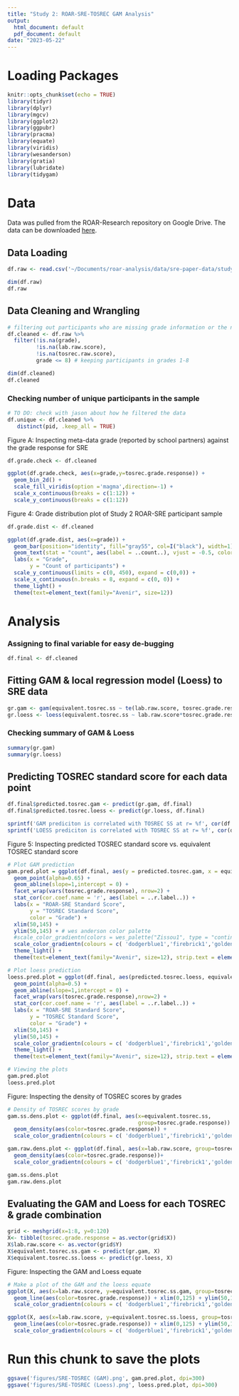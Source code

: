 ```yaml
---
title: "Study 2: ROAR-SRE-TOSREC GAM Analysis"
output:
  html_document: default
  pdf_document: default
date: "2023-05-22"
---
```

# Loading Packages
```r
knitr::opts_chunk$set(echo = TRUE)
library(tidyr)
library(dplyr)
library(mgcv)
library(ggplot2)
library(ggpubr)
library(pracma)
library(equate)
library(viridis)
library(wesanderson)
library(gratia)
library(lubridate)
library(tidygam)
```

# Data 

Data was pulled from the ROAR-Research repository on Google Drive. The data can be downloaded [here](https://drive.google.com/drive/folders/1hxPnjGUWaAzcHno1xSDHWK9eWPpUIu3e?usp=drive_link).

## Data Loading
```r
df.raw <- read.csv('~/Documents/roar-analysis/data/sre-paper-data/study2_sre_tosrec_gam.csv')
```

```r
dim(df.raw)
df.raw
```

## Data Cleaning and Wrangling
```r
# filtering out participants who are missing grade information or the necessary scores
df.cleaned <- df.raw %>%
  filter(!is.na(grade), 
         !is.na(lab.raw.score), 
         !is.na(tosrec.raw.score),
         grade <= 8) # keeping participants in grades 1-8 
```

```r
dim(df.cleaned)
df.cleaned 
```

### Checking number of unique participants in the sample
```r
# TO DO: check with jason about how he filtered the data
df.unique <- df.cleaned %>% 
   distinct(pid, .keep_all = TRUE)
```

Figure A: Inspecting meta-data grade (reported by school partners) against the grade response for SRE
```r
df.grade.check <- df.cleaned

ggplot(df.grade.check, aes(x=grade,y=tosrec.grade.response)) +
  geom_bin_2d() + 
  scale_fill_viridis(option ='magma',direction=-1) +
  scale_x_continuous(breaks = c(1:12)) +
  scale_y_continuous(breaks = c(1:12))
```

Figure 4: Grade distribution plot of Study 2 ROAR-SRE participant sample 
```r
df.grade.dist <- df.cleaned

ggplot(df.grade.dist, aes(x=grade)) +
  geom_bar(position="identity", fill="gray55", col=I("black"), width=1) + 
  geom_text(stat = "count", aes(label = ..count..), vjust = -0.5, color = "black", size = 4, family = "Avenir") +
  labs(x = "Grade",
       y = "Count of participants") +
  scale_y_continuous(limits = c(0, 450), expand = c(0,0)) +
  scale_x_continuous(n.breaks = 8, expand = c(0, 0)) +
  theme_light() +
  theme(text=element_text(family="Avenir", size=12)) 
```

# Analysis 

### Assigning to final variable for easy de-bugging
```r
df.final <- df.cleaned
```

## Fitting GAM & local regression model (Loess) to SRE data
```r
gr.gam <- gam(equivalent.tosrec.ss ~ te(lab.raw.score, tosrec.grade.response,k=3), bs='tp', data=df.final, method='REML')
gr.loess <- loess(equivalent.tosrec.ss ~ lab.raw.score*tosrec.grade.response, data=df.final)
```

### Checking summary of GAM & Loess
```r
summary(gr.gam)
summary(gr.loess)
```

## Predicting TOSREC standard score for each data point
```r
df.final$predicted.tosrec.gam <- predict(gr.gam, df.final)
df.final$predicted.tosrec.loess <- predict(gr.loess, df.final)
```

```r
sprintf('GAM prediciton is correlated with TOSREC SS at r= %f', cor(df.final$predicted.tosrec.gam, df.final$equivalent.tosrec.ss, use="pairwise.complete.obs"))
sprintf('LOESS prediciton is correlated with TOSREC SS at r= %f', cor(df.final$predicted.tosrec.loess, df.final$equivalent.tosrec.ss, use="pairwise.complete.obs"))
```

Figure 5: Inspecting predicted TOSREC standard score vs. equivalent TOSREC standard score
```r
# Plot GAM prediction
gam.pred.plot = ggplot(df.final, aes(y = predicted.tosrec.gam, x = equivalent.tosrec.ss, color=tosrec.grade.response)) +
  geom_point(alpha=0.65) +
  geom_abline(slope=1,intercept = 0) +
  facet_wrap(vars(tosrec.grade.response), nrow=2) + 
  stat_cor(cor.coef.name = 'r', aes(label = ..r.label..)) +
  labs(x = "ROAR-SRE Standard Score",
       y = "TOSREC Standard Score",
       color = "Grade") + 
  xlim(50,145) + 
  ylim(50,145) + # wes anderson color palette 
  #scale_color_gradientn(colors = wes_palette("Zissou1", type = "continuous")) +
  scale_color_gradientn(colours = c( 'dodgerblue1','firebrick1','goldenrod1')) +
  theme_light() +
  theme(text=element_text(family="Avenir", size=12), strip.text = element_text(colour = 'black', face = "bold"), aspect.ratio=1)

# Plot loess prediction
loess.pred.plot = ggplot(df.final, aes(predicted.tosrec.loess, equivalent.tosrec.ss, color=tosrec.grade.response)) +
  geom_point(alpha=0.5) +
  geom_abline(slope=1,intercept = 0) +
  facet_wrap(vars(tosrec.grade.response),nrow=2) + 
  stat_cor(cor.coef.name = 'r', aes(label = ..r.label..)) +
  labs(x = "ROAR-SRE Standard Score",
       y = "TOSREC Standard Score",
       color = "Grade") + 
  xlim(50,145) + 
  ylim(50,145) + 
  scale_color_gradientn(colours = c( 'dodgerblue1','firebrick1','goldenrod1')) +
  theme_light() +
  theme(text=element_text(family="Avenir", size=12), strip.text = element_text(colour = 'black', face = "bold"), aspect.ratio=1) 

# Viewing the plots
gam.pred.plot
loess.pred.plot
```

Figure: Inspecting the density of TOSREC scores by grades
```r
# Density of TOSREC scores by grade
gam.ss.dens.plot <- ggplot(df.final, aes(x=equivalent.tosrec.ss,
                                         group=tosrec.grade.response)) +
  geom_density(aes(color=tosrec.grade.response)) +
  scale_color_gradientn(colours = c( 'dodgerblue1','firebrick1','goldenrod1'))

gam.raw.dens.plot <- ggplot(df.final, aes(x=lab.raw.score, group=tosrec.grade.response)) +
  geom_density(aes(color=tosrec.grade.response))+
  scale_color_gradientn(colours = c( 'dodgerblue1','firebrick1','goldenrod1'))

gam.ss.dens.plot
gam.raw.dens.plot
```

## Evaluating the GAM and Loess for each TOSREC & grade combination
```r
grid <- meshgrid(x=1:8, y=0:120)
X<- tibble(tosrec.grade.response = as.vector(grid$X))
X$lab.raw.score <- as.vector(grid$Y)
X$equivalent.tosrec.ss.gam <- predict(gr.gam, X)
X$equivalent.tosrec.ss.loess <- predict(gr.loess, X)
```

Figure: Inspecting the GAM and Loess equate
```r
# Make a plot of the GAM and the loess equate
ggplot(X, aes(x=lab.raw.score, y=equivalent.tosrec.ss.gam, group=tosrec.grade.response))+
  geom_line(aes(color=tosrec.grade.response)) + xlim(0,125) + ylim(50,145) + ggtitle('GAM Prediction') +
  scale_color_gradientn(colours = c( 'dodgerblue1','firebrick1','goldenrod1'))

ggplot(X, aes(x=lab.raw.score, y=equivalent.tosrec.ss.loess, group=tosrec.grade.response))+
  geom_line(aes(color=tosrec.grade.response)) + xlim(0,125) + ylim(50,145) + ggtitle('LOESS Prediction') +
  scale_color_gradientn(colours = c( 'dodgerblue1','firebrick1','goldenrod1'))
```

# Run this chunk to save the plots 
```r
ggsave('figures/SRE-TOSREC (GAM).png', gam.pred.plot, dpi=300)
ggsave('figures/SRE-TOSREC (Loess).png', loess.pred.plot, dpi=300)
```

